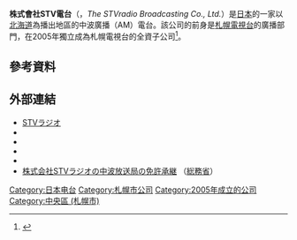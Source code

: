 '''株式會社STV電台'''（{{lang-ja|株式会社STVラジオ、エスティーブイラジオ}}，''The STVradio Broadcasting Co., Ltd.''）是[[日本|日本]]的一家以[[北海道|北海道]]為播出地區的中波廣播（AM）電台。該公司的前身是[[札幌電視台|札幌電視台]]的廣播部門，在2005年獨立成為札幌電視台的全資子公司<ref>{{Cite web|url=http://www.stv.ne.jp/radio/ohayo/hayaoki/search?idno=20140929132355&query_start=308|title=プレゼント|work=[[オハヨー!ほっかいどう|オハヨー!ほっかいどう]]|publisher=STVラジオ|date=2014-10-01|accessdate=2016-04-09|archive-date=2016-04-22|archive-url=https://web.archive.org/web/20160422223609/http://www.stv.ne.jp/radio/ohayo/hayaoki/search?idno=20140929132355&query_start=308|dead-url=no}}</ref>。
== 參考資料 ==
{{Reflist}}
== 外部連結 ==
* [https://www.stv.jp/radio/index.html STVラジオ] {{Wayback|url=https://www.stv.jp/radio/index.html |date=20211226085320 }}
* {{Twitter|stvradio|STVラジオ 公式アカウント}}
* {{Facebook|STVRadioOfficial}}
* {{Instagram|stv_radio}}
* {{YouTube|c=UCTkXAD0E820YKK2l6uVAK0Q|STVラジオ 公式ch}}
* [http://www.soumu.go.jp/s-news/2005/050824_2.html 株式会社STVラジオの中波放送局の免許承継] {{Wayback|url=http://www.soumu.go.jp/s-news/2005/050824_2.html |date=20051210160243 }} （[[総務省|総務省]]）
[[Category:日本电台|Category:日本电台]]
[[Category:札幌市公司|Category:札幌市公司]]
[[Category:2005年成立的公司|Category:2005年成立的公司]]
[[Category:中央區_(札幌市)|Category:中央區 (札幌市)]]